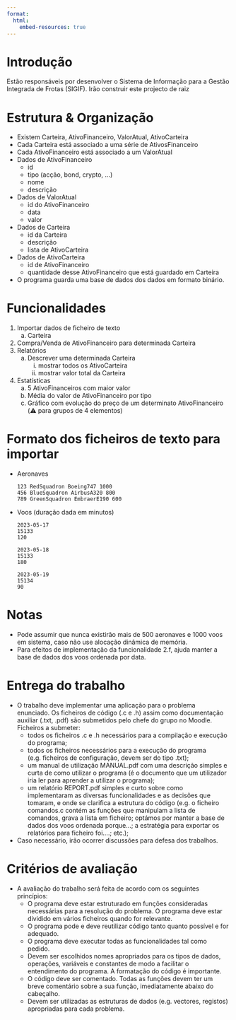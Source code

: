 ```yaml
---
format:
  html:
    embed-resources: true
---
```


# Introdução

Estão responsáveis por desenvolver o Sistema de Informação para a Gestão Integrada de Frotas (SIGIF). Irão construir este projecto de raiz

# Estrutura & Organização

-   Existem Carteira, AtivoFinanceiro, ValorAtual, AtivoCarteira
-   Cada Carteira está associado a uma série de AtivosFinanceiro
- Cada AtivoFinanceiro está associado a um ValorAtual
-   Dados de AtivoFinanceiro
    -   id
    -   tipo (acção, bond, crypto, ...)
    - nome
    -   descrição
-   Dados de ValorAtual
    -   id do AtivoFinanceiro
    -   data
    -   valor
- Dados de Carteira
    - id da Carteira
    - descrição
    - lista de AtivoCarteira
- Dados de AtivoCarteira
    - id de AtivoFinanceiro
    - quantidade desse AtivoFinanceiro que está guardado em Carteira
-   O programa guarda uma base de dados dos dados em formato binário.

# Funcionalidades

1.  Importar dados de ficheiro de texto
    a.  Carteira
2.  Compra/Venda de AtivoFinanceiro para determinada Carteira
3.  Relatórios
    a.  Descrever uma determinada Carteira
        i. mostrar todos os AtivoCarteira
        ii. mostrar valor total da Carteira
4.  Estatísticas
    a. 5 AtivoFinanceiros com maior valor
    b. Média do valor de AtivoFinanceiro por tipo
    c. Gráfico com evolução do preço de um determinato AtivoFinanceiro (⚠️ para grupos de 4 elementos)

# Formato dos ficheiros de texto para importar

-   Aeronaves

    ``` text
    123 RedSquadron Boeing747 1000
    456 BlueSquadron AirbusA320 800
    789 GreenSquadron EmbraerE190 600
    ```

-   Voos (duração dada em minutos)

    ``` text
    2023-05-17
    15133
    120

    2023-05-18
    15133
    180

    2023-05-19
    15134
    90
    ```

# Notas

-   Pode assumir que nunca existirão mais de 500 aeronaves e 1000 voos em sistema, caso não use alocação dinâmica de memória.
-   Para efeitos de implementação da funcionalidade 2.f, ajuda manter a base de dados dos voos ordenada por data.

# Entrega do trabalho

- O trabalho deve implementar uma aplicação para o problema enunciado. Os ficheiros de código (.c e .h) assim como documentação auxiliar (.txt, .pdf) são submetidos pelo chefe do grupo no Moodle. Ficheiros a submeter:
  - todos os ficheiros .c e .h necessários para a compilação e execução do programa;
  - todos os ficheiros necessários para a execução do programa (e.g. ficheiros de configuração, devem ser do tipo .txt);
  - um manual de utilização MANUAL.pdf com uma descrição simples e curta de como utilizar o programa (é o documento que um utilizador iria ler para aprender a utilizar o programa);
  - um relatório REPORT.pdf simples e curto sobre como implementaram as diversas funcionalidades e as decisões que tomaram, e onde se clarifica a estrutura do código (e.g. o ficheiro comandos.c contém as funções que manipulam a lista de comandos, grava a lista em ficheiro; optámos por manter a base de dados dos voos ordenada porque...; a estratégia para exportar os relatórios para ficheiro foi....; etc.);
- Caso necessário, irão ocorrer discussões para defesa dos trabalhos.

# Critérios de avaliação
- A avaliação do trabalho será feita de acordo com os seguintes princípios:
  - O programa deve estar estruturado em funções consideradas necessárias para a resolução do problema. O programa deve estar dividido em vários ficheiros quando for relevante.
  - O programa pode e deve reutilizar código tanto quanto possível e for adequado.
  - O programa deve executar todas as funcionalidades tal como pedido.
  - Devem ser escolhidos nomes apropriados para os tipos de dados, operações, variáveis e constantes de modo a facilitar o entendimento do programa. A formatação do código é importante.
  - O código deve ser comentado. Todas as funções devem ter um breve comentário sobre a sua função, imediatamente abaixo do cabeçalho.
  - Devem ser utilizadas as estruturas de dados (e.g. vectores, registos) apropriadas para cada problema.